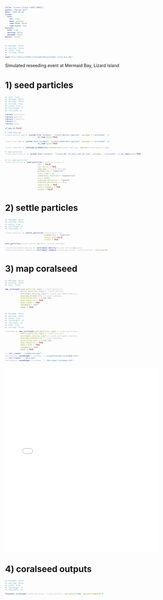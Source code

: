 ```yaml
---
title: "Lizard Island (nGBR CONNIE)"
author: "George Roff"
date: "2025-03-18"
format:
  html:
    toc: true
    math: mathjax
    code-fold: false
    code-tools: true
execute:
  echo: true
  warning: false
  message: false
editor: visual
---
```


```r
#| message: false
#| warning: false
#| cache: true
#| include: false
#| 
load(file="/Users/rof011/coralseed/data/infamis_tiles_exp.rda")

```

::: cell
```{=html}
<style>
  code, pre {
    font-size: 65%;
    color:darkgrey;
  }
</style>
```
:::

Simulated reseeding event at Mermaid Bay, Lizard Island

# 1) seed particles

```r
#| eval: true
#| message: false
#| warning: false
#| include: true
#| cache: true
#| fig-height: 5
#| fig-width: 9

library(coralseed)
library(ggplot2)
library(tidyverse)
library(sf)
library(tmap)
  
sf_use_s2(FALSE)
  
# load seascape  
lizard_benthic_map <- system.file("extdata", "Lizard_Benthic.geojson", package = "coralseed") |>
                              st_read(quiet=TRUE)

lizard_reef_map <- system.file("extdata", "Lizard_Geomorphic.geojson", package = "coralseed") |>
                              st_read(quiet=TRUE)

lizard_seascape <- seascape_probability(reefoutline=lizard_reef_map, habitat=lizard_benthic_map)

# load particles
lizard_particles_sf <- system.file("extdata", "lizard_del_14_1512_sim1_10.json", package = "coralseed") |> st_read(quiet=TRUE)


# run seed particles
lizard_particles <- seed_particles(lizard_particles_sf,
                              zarr = FALSE,
                              set.centre = TRUE,
                              seascape = lizard_seascape,
                              probability = "additive",
                              limit.time = 12,
                              competency.function = "exponential",
                              crs = 20353,
                              simulate.mortality = "typeIII",
                              simulate.mortality.n = 0.1,
                              return.plot = TRUE,
                              return.summary = TRUE,
                              silent = FALSE)

```

# 2) settle particles

```r
#| message: false
#| warning: false
#| cache: true
#| fig-height: 8
#| fig-width: 9

lizard_settlers <- settle_particles(lizard_particles,
                                    probability = "additive",
                                    return.plot=FALSE,
                                    silent = TRUE)

plot_particles(lizard_settlers$points, lizard_seascape)

lizard_settlement_density <- settlement_density(lizard_settlers$points)
lizard_settlement_summary <- settlement_summary(lizard_particles, lizard_settlers, cellsize=50)

```

# 3) map coralseed

```r
#| message: false
#| warning: false
#| eval: false

map_coralseed(seed_particles_input = lizard_particles,
              settle_particles_input = lizard_settlers,
              settlement_density_input = lizard_settlement_density,
              seascape_probability = lizard_seascape,
              restoration.plot = c(100,100),
              show.footprint = TRUE,
              show.tracks = TRUE,
              subsample = 1000,
              webGL = TRUE)


```

```r
#| message: false
#| warning: false
#| cache: true
#| fig-height: 10
#| fig-width: 12
#| eval: true
#| include: false

lizardmap <- map_coralseed(seed_particles_input = lizard_particles,
              settle_particles_input = lizard_settlers,
              settlement_density_input = lizard_settlement_density,
              seascape_probability = lizard_seascape,
              restoration.plot = c(100,100),
              show.footprint = TRUE,
              show.tracks = TRUE,
              subsample = 1000,
              webGL = TRUE)

fs::dir_create("../vignettes/www")
htmlwidgets::saveWidget(lizardmap, "../vignettes/www/lizardmap.html")
fs::dir_create("../docs/www")
htmlwidgets::saveWidget(lizardmap, "../docs/www/lizardmap.html")
 


```

<iframe src="../data/www/lizardmap.html" width="100%" height="600" style="border:none;">

</iframe>

# 4) coralseed outputs

```r
#| message: false
#| warning: false
#| cache: true
#| fig-height: 9
#| fig-width: 12

flowchart_coralseed(lizard_particles, lizard_settlers, multiplier=1000, postsettlement=0.8)


```
